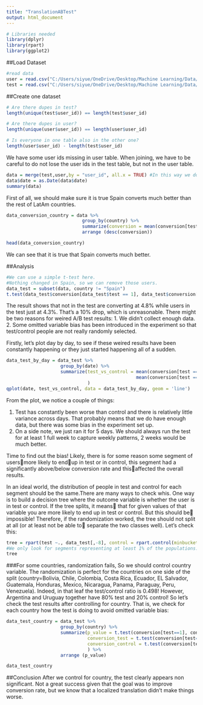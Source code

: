 ---
title: "TranslationABTest"
output: html_document
---
```{r}
# Libraries needed
library(dplyr)
library(rpart)
library(ggplot2)
```
##Load Dataset
```{r}
#read data
user = read.csv("C:/Users/siyue/OneDrive/Desktop/Machine Learning/Data/TranslationABTest/user_table.csv")
test = read.csv("C:/Users/siyue/OneDrive/Desktop/Machine Learning/Data/TranslationABTest/test_table.csv")
```
##Create one dataset
```{r}
# Are there dupes in test?
length(unique(test$user_id)) == length(test$user_id)
```

```{r}
# Are there dupes in user?
length(unique(user$user_id)) == length(user$user_id)
```

```{r}
# Is everyone in one table also in the other one?
length(user$user_id) - length(test$user_id)
```
We have some user ids missing in user table. When joining, we have to be careful to do not lose the user ids in the test table, but not in the user table.
```{r}
data = merge(test,user,by = "user_id", all.x = TRUE) #In this way we don't lose data
data$date = as.Date(data$date)
summary(data)
```
First of all, we should make sure it is true Spain converts much better than the rest of LatAm countries.
```{r}
data_conversion_country = data %>% 
                            group_by(country) %>%
                            summarize(conversion = mean(conversion[test == 0])) %>% #Check the old version
                            arrange (desc(conversion))

head(data_conversion_country)
```
We can see that it is true that Spain converts much better.

##Analysis
```{r}
#We can use a simple t-test here.
#Nothing changed in Spain, so we can remove those users.
data_test = subset(data, country != "Spain")
t.test(data_test$conversion[data_test$test == 1], data_test$conversion[data_test$test == 0])
```
The result shows that not in the test are converting at 4.8% while users in the test just at 4.3%. That's a 10% drop, which is unreasonable. There might be two reasons for weired A/B test results: 1. We didn't collect enough data. 2. Some omitted variable bias has been introduced in the experiment so that test/control people are not really randomly selected.

Firstly, let's plot day by day, to see if these weired results have been constantly happening or they just started happening all of a sudden.
```{r}
data_test_by_day = data_test %>%
                    group_by(date) %>%
                    summarize(test_vs_control = mean(conversion[test == 1])/
                                                mean(conversion[test == 0])
                              )
qplot(date, test_vs_control, data = data_test_by_day, geom = 'line')
```
From the plot, we notice a couple of things:

1. Test has constantly been worse than control and there is relatively little variance across days. That probably means that we do have enough data, but there was some bias in the experiment set up.
2. On a side note, we just ran it for 5 days. We should always run the test for at least 1 full week to capture weekly patterns, 2 weeks would be much better. 

Time to find out the bias! Likely, there is for some reason some segment of users􀀁more likely to end􀀁up in test or in control, this segment had a significantly above/below conversion rate and this􀀁affected the overall results.

In an ideal world, the distribution of people in test and control for each segment should be the same.There are many ways to check whis. One way is to build a decision tree where the outcome variable is whether the user is in test or control. If the tree splits, it means􀀁 that for given values of that variable you are more likely to end up in test or control. But this should be􀀁 impossible! Therefore, if the randomization worked, the tree should not split at all (or at least not be able to􀀁
separate the two classes well).
Let’s check this:
```{r}
tree = rpart(test ~., data_test[,-8], control = rpart.control(minbucket = nrow(data_test)/100, maxdepth = 2))
#We only look for segments representing at least 1% of the populations.
tree
```
###For some countries, randomization fails, So we should control country variable.
The randomization is perfect for the countries on one side of the split (country=Bolivia, Chile, Colombia, Costa Rica, Ecuador, EL Salvador, Guatemala, Honduras, Mexico, Nicaragua, Panama, Paraguay, Peru, Venezuela). Indeed, in that leaf the test/control ratio is 0.498! However, Argentina and Uruguay together have 80% test and 20% control! So let’s check the test results after controlling for country. That is, we check for each country how the test is doing to avoid omitted variable bias:
```{r}
data_test_country = data_test %>%
                    group_by(country) %>%
                    summarize(p_value = t.test(conversion[test==1], conversion[test==0])$p.value,
                              conversion_test = t.test(conversion[test==1], conversion[test==0])$estimate[1],
                              conversion_control = t.test(conversion[test==1], conversion[test==0])$estimate[2]
                              ) %>%
                    arrange (p_value)

data_test_country
```
##Conclusion
After we control for country, the test clearly appears non significant. Not a great success given that the goal was to improve conversion rate, but we know that a localized translation didn’t make things worse.
